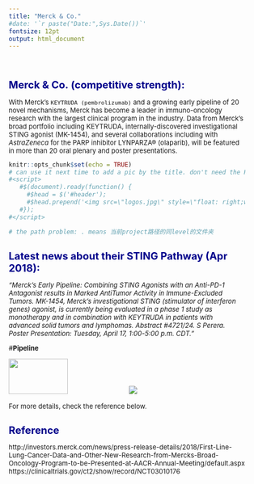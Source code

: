 ```yaml
---
title: "Merck & Co."
#date: '`r paste("Date:",Sys.Date())`'
fontsize: 12pt
output: html_document
---
```



<style type="text/css">

body{ /* Normal  */
      font-size: 13px;
  }
}
h1.title {
  font-size: 28px;
  color: DarkBlue;
}
h1 { /* Header 1 */
  font-size: 20px;
  color: DarkBlue;
}
h2 { /* Header 2 */
    font-size: 16px;
  color: DarkBlue;
}

}
code.r{ /* Code block */
    font-size: 12px;
}
pre { /* Code block - determines code spacing between lines */
    font-size: 14px;
}
</style>

\


# **Merck & Co. (competitive strength):  **  
With Merck's `KEYTRUDA (pembrolizumab)` and a growing early pipeline of 20 novel mechanisms, Merck has become a leader in immuno-oncology research with the largest clinical program in the industry. Data from Merck’s broad portfolio including KEYTRUDA, internally-discovered investigational STING agonist (MK-1454), and several collaborations including with *AstraZeneca* for the PARP inhibitor LYNPARZA® (olaparib), will be featured in more than 20 oral plenary and poster presentations.  



```r
knitr::opts_chunk$set(echo = TRUE)
# can use it next time to add a pic by the title. don't need the R chunk.
#<script>
   #$(document).ready(function() {
     #$head = $('#header');
     #$head.prepend('<img src=\"logos.jpg\" style=\"float: right;width: 150px;\"/>')
   #});
#</script>

# the path problem: . means 当前project路径的同level的文件夹
```

# **Latest news about their STING Pathway (Apr 2018): **     
  *"Merck’s Early Pipeline: Combining STING Agonists with an Anti-PD-1 Antagonist results in Marked AntiTumor Activity in Immune-Excluded Tumors. MK-1454, Merck’s investigational STING (stimulator of interferon genes) agonist, is currently being evaluated in a phase 1 study as monotherapy and in combination with KEYTRUDA in patients with advanced solid tumors and lymphomas. Abstract #4721/24. S Perera. Poster Presentation: Tuesday, April 17, 1:00-5:00 p.m. CDT."*



#**Pipeline**  

<img src="timeline_pic.png" style="width:50%; height:70px">
<img src="./company_analysis_excel/merck.jpg">





For more details, check the reference below.




# Reference   
http://investors.merck.com/news/press-release-details/2018/First-Line-Lung-Cancer-Data-and-Other-New-Research-from-Mercks-Broad-Oncology-Program-to-be-Presented-at-AACR-Annual-Meeting/default.aspx
https://clinicaltrials.gov/ct2/show/record/NCT03010176




